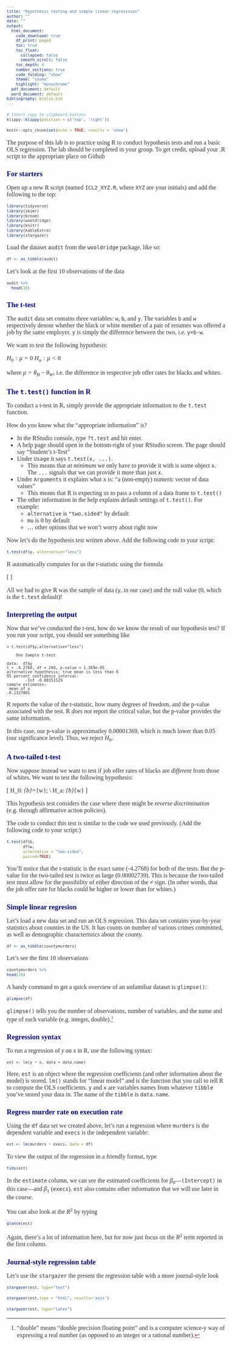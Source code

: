 ```yaml
---
title: "Hypothesis testing and simple linear regresssion"
author: ""
date: ""
output:
  html_document:
    code_download: true
    df_print: paged
    toc: true
    toc_float:
      collapsed: false
      smooth_scroll: false
    toc_depth: 4
    number_sections: true
    code_folding: "show"
    theme: "cosmo"
    highlight: "monochrome"
  pdf_document: default
  word_document: default
bibliography: biblio.bib
---
```


<style>
h1.title {font-size: 18pt; color: DarkBlue;} 
body, h1, h2, h3, h4 {font-family: "Palatino", serif;}
body {font-size: 12pt;}
/* Headers */
h1,h2,h3,h4,h5,h6{font-size: 14pt; color: #00008B;}
body {color: #333333;}
a, a:hover {color: #8B3A62;}
pre {font-size: 12px;}
</style>

```r
# Insert copy to clipboard buttons
klippy::klippy(position = c('top', 'right'))
```

```r
knitr::opts_chunk$set(echo = TRUE, results = 'show')
```

The purpose of this lab is to practice using R to conduct hypothesis tests and run a basic OLS regression. The lab should be completed in your group. To get credit, upload your .R script to the appropriate place on Github 


# For starters
Open up a new R script (named `ICL2_XYZ.R`, where `XYZ` are your initials) and add the following to the top:

```r
library(tidyverse)
library(skimr)
library(broom)
library(wooldridge)
library(knitr)
library(kableExtra)
library(stargazer)

```

Load the dataset `audit` from the `wooldridge` package, like so:

```r
df <- as_tibble(audit)
```

Let's look at the first 10 observations of the data

```r
audit %>% 
  head(10)
```


# The t-test

The `audit` data set contains three variables: `w`, `b`, and `y`. The variables `b` and `w` respectively denote whether the black or white member of a pair of resumes was offered a job by the same employer. `y` is simply the difference between the two, i.e. `y=b-w`. 

We want to test the following hypothesis:


$H_0: \mu=0$
$H_a: \mu<0$


where $\mu = \theta_{B}-\theta_{W}$, i.e. the difference in respective job offer rates for blacks and whites.

## The `t.test()` function in R

To conduct a t-test in R, simply provide the appropriate information to the `t.test` function.

How do you know what the "appropriate information" is? 

- In the RStudio console, type `?t.test` and hit enter. 
- A help page should open in the bottom-right of your RStudio screen. The page should say "Student's t-Test"
- Under `Usage` it says `t.test(x, ...)`. 
    * This means that *at minimum* we only have to provide it with is some object `x`. The `...` signals that we can provide it more than just `x`.
- Under `Arguments` it explains what `x` is: "a (non-empty) numeric vector of data values"
    * This means that R is expecting us to pass a column of a data frame to `t.test()`
- The other information in the help explains default settings of `t.test()`. For example:
    * `alternative` is `"two.sided"` by default
    * `mu` is 0 by default
    * ... other options that we won't worry about right now

Now let's do the hypothesis test written above. Add the following code to your script:

```r
t.test(df$y, alternative="less")
```

R automatically computes for us the t-statistic using the formula

\[
\frac{\overline{y} - \mu}{SE_{\bar{y}}}
\]

All we had to give R was the sample of data (`y`, in our case) and the null value (0, which is the `t.test` default)!

## Interpreting the output

Now that we've conducted the t-test, how do we know the result of our hypothesis test? If you run your script, you should see something like

```
> t.test(df$y,alternative="less")

	One Sample t-test

data:  df$y
t = -4.2768, df = 240, p-value = 1.369e-05
alternative hypothesis: true mean is less than 0
95 percent confidence interval:
        -Inf -0.08151529
sample estimates:
 mean of x 
-0.1327801
```

R reports the value of the t-statistic, how many degrees of freedom, and the p-value associated with the test. R *does not* report the critical value, but the p-value provides the same information.

In this case, our p-value is approximatley 0.00001369, which is much lower than 0.05 (our significance level). Thus, we reject $H_0$.

## A two-tailed t-test

Now suppose instead we want to test if job offer rates of blacks are *different* from those of whites.
We want to test the following hypothesis:

\[
H_0: \theta_{b}=\theta_{w}; \\
H_a: \theta_{b}\neq\theta_{w}
\]

This hypothesis test considers the case where there might be *reverse discrimination* (e.g. through affirmative action policies).

The code to conduct this test is similar to the code we used previously. (Add the following code to your script:)

```r
t.test(df$b,
       df$w, 
       alternative = "two.sided", 
       paired=TRUE)
```

You'll notice that the t-statistic is the exact same (-4.2768) for both of the tests. But the p-value for the two-tailed test is twice as large (0.00002739). This is because the two-tailed test must allow for the possibility of either direction of the $\neq$ sign. (In other words, that the job offer rate for blacks could be higher or lower than for whites.)

# Simple linear regresion

Let's load a new data set and run an OLS regression. This data set contains year-by-year statistics about counties in the US. It has counts on number of various crimes committed, as well as demographic characteristics about the county.

```r
df <- as_tibble(countymurders)
```

Let's see the first 10 observations

```r
countymurders %>% 
head(10)
```


A handy command to get a quick overview of an unfamiliar dataset is `glimpse()`:

```r
glimpse(df)
```


`glimpse()` tells you the number of observations, number of variables, and the name and type of each variable (e.g. integer, double).[^1]

## Regression syntax

To run a regression of $y$ on $x$ in R, use the following syntax:

```
est <- lm(y ~ x, data = data.name)
```

Here, `est` is an object where the regression coefficients (and other information about the model) is stored. `lm()` stands for "linear model" and is the function that you call to tell R to compute the OLS coefficients. `y` and `x` are variables names from whatever `tibble` you've stored your data in. The name of the `tibble` is `data.name`.

## Regress murder rate on execution rate

Using the `df` data set we created above, let's run a regression where `murders` is the dependent variable and `execs` is the independent variable:

```r
est <- lm(murders ~ execs, data = df)
```

To view the output of the regression in a friendly format, type

```r
tidy(est)
```

In the `estimate` column, we can see the estimated coefficients for $\beta_0$---`(Intercept)` in this case---and $\beta_1$ (`execs`). `est` also contains other information that we will use later in the course.

You can also look at the $R^2$ by typing

```r
glance(est)
```

Again, there's a lot of information here, but for now just focus on the $R^2$ term reported in the first column.

## Journal-style regression table

Let's use  the  `stargazer` the present the regression table with a more journal-style look


```r
stargazer(est, type="text")
```


```r
stargazer(est,type = "html", results='asis')
```


```r
stargazer(est, type="latex")
```


<!--- # References --->
[^1]: "double" means "double precision floating point" and is a computer science-y way of expressing a real number (as opposed to an integer or a rational number).

